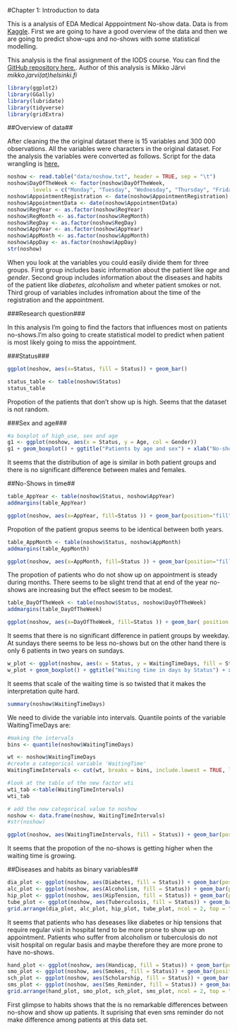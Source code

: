 #Chapter 1: Introduction to data

This is a analysis of EDA Medical Apppointment No-show data. Data is from [Kaggle](https://www.kaggle.com/joniarroba/noshowappointments). First we are going to have a good overview of the data and then we are going to predict show-ups and no-shows with some statistical modelling.

This analysis is the final assignment of the IODS course. You can find the [GitHub repository here.](https://github.com/mkkjrv/IODS-final). Author of this analysis is Mikko Järvi *mikko.jarvi(at)helsinki.fi*

```r
library(ggplot2)
library(GGally)
library(lubridate)
library(tidyverse)
library(gridExtra)
```

##Overview of data##

After cleaning the the original dataset there is 15 variables and 300 000 observations. All the variables were characters in the original dataset. For the analysis the variables were converted as follows. Script for the data wrangling is [here.](https://github.com/mkkjrv/IODS-final/blob/master/data/create_noshow.R)

```r
noshow <- read.table("data/noshow.txt", header = TRUE, sep = "\t")
noshow$DayOfTheWeek <- factor(noshow$DayOfTheWeek,
        levels = c("Monday", "Tuesday", "Wednesday", "Thursday", "Friday" , "Saturday", "Sunday"))
noshow$AppointmentRegistration <- date(noshow$AppointmentRegistration)
noshow$AppointmentData <- date(noshow$AppointmentData)
noshow$RegYear <- as.factor(noshow$RegYear)
noshow$RegMonth <- as.factor(noshow$RegMonth)
noshow$RegDay <- as.factor(noshow$RegDay)
noshow$AppYear <- as.factor(noshow$AppYear)
noshow$AppMonth <- as.factor(noshow$AppMonth)
noshow$AppDay <- as.factor(noshow$AppDay)
str(noshow)
```

When you look at the variables you could easily divide them for three groups. First group includes basic information about the patient like *age* and *gender*. Second group includes information about the diseases and habits of the patient like *diabetes*, *alcoholism* and wheter patient smokes or not. Third group of variables includes infromation about the time of the registration and the appointment.

###Research question###

In this analysis I'm going to find the factors that influences most on patients no-shows.I'm also going to create statistical model to predict when patient is most likely going to miss the appointment. 


###Status###

```r
ggplot(noshow, aes(x=Status, fill = Status)) + geom_bar()
``` 

```r
status_table <- table(noshow$Status)
status_table
```

Propotion of the patients that don't show up is high. Seems that the dataset is not random.

###Sex and age###
```r
#a boxplot of high_use, sex and age
g1 <- ggplot(noshow, aes(x = Status, y = Age, col = Gender))
g1 + geom_boxplot() + ggtitle("Patients by age and sex") + xlab("No-show and show up groups") + ylab("Age of patients")
```

It seems that the distribution of age is similar in both patient groups and there is no significant difference between males and females.

##No-Shows in time##

```r
table_AppYear <- table(noshow$Status, noshow$AppYear)
addmargins(table_AppYear)

ggplot(noshow, aes(x=AppYear, fill=Status )) + geom_bar(position="fill") + xlab("Propotions of patients by year")
```

Propotion of the patient gropus seems to be identical between both years.


```r
table_AppMonth <- table(noshow$Status, noshow$AppMonth)
addmargins(table_AppMonth)

ggplot(noshow, aes(x=AppMonth, fill=Status )) + geom_bar(position="fill") + xlab("Propotions of patients by month")
```

The propotion of patients who do not show up on appointment is steady during months. There seems to be slight trend that at end of the year no-shows are increasing but the effect seesm to be modest.


```r
table_DayOfTheWeek <- table(noshow$Status, noshow$DayOfTheWeek)
addmargins(table_DayOfTheWeek)

ggplot(noshow, aes(x=DayOfTheWeek, fill=Status )) + geom_bar( position = "fill") + xlab("Propotions of patients by weekday")
```

It seems that there is no significant difference in patient groups by weekday. At sundays there seems to be less no-shows but on the other hand there is only 6 patients in two years on sundays.

```r
w_plot <- ggplot(noshow, aes(x = Status, y = WaitingTimeDays, fill = Status))
w_plot + geom_boxplot() + ggtitle("Waiting time in days by Status") + xlab("Status group") + ylab("Waiting time in days")

```

It seems that scale of the waiting time is so twisted that it makes the interpretation quite hard.

```r
summary(noshow$WaitingTimeDays)
```

We need to divide the variable into intervals. Quantile points of the variable WaitingTimeDays are: 

```r
#making the intervals
bins <- quantile(noshow$WaitingTimeDays)

wt <- noshow$WaitingTimeDays
#create a categorical variable 'WaitingTime'
WaitingTimeIntervals <- cut(wt, breaks = bins, include.lowest = TRUE, label = c("short", "med_short", "med_long", "long"))

#look at the table of the new factor wti
wti_tab <-table(WaitingTimeIntervals)
wti_tab

# add the new categorical value to noshow
noshow <- data.frame(noshow, WaitingTimeIntervals)
#str(noshow)

```


```r
ggplot(noshow, aes(WaitingTimeIntervals, fill = Status)) + geom_bar(position = "fill") + ggtitle("Propotion of patients in status groups by waiting time")

```

It seems that the propotion of the no-shows is getting higher when the waiting time is growing.


##Diseases and habits as binary variables##

```r
dia_plot <- ggplot(noshow, aes(Diabetes, fill = Status)) + geom_bar(position = "fill")
alc_plot <- ggplot(noshow, aes(Alcoholism, fill = Status)) + geom_bar(position = "fill")
hip_plot <- ggplot(noshow, aes(HipTension, fill = Status)) + geom_bar(position = "fill")
tube_plot <- ggplot(noshow, aes(Tuberculosis, fill = Status)) + geom_bar(position = "fill")
grid.arrange(dia_plot, alc_plot, hip_plot, tube_plot, ncol = 2, top = "Deseases as binary variables")
```

It seems that patients who has deseases like diabetes or hip tensions that require regular visit in hospital tend to be more prone to show up on appointment. Patients who suffer from alcoholism or tuberculosis do not visit hospital on regular basis and maybe therefore they are more prone to have no-shows.


```r
hand_plot <- ggplot(noshow, aes(Handicap, fill = Status)) + geom_bar(position = "fill")
smo_plot <- ggplot(noshow, aes(Smokes, fill = Status)) + geom_bar(position = "fill")
sch_plot <- ggplot(noshow, aes(Scholarship, fill = Status)) + geom_bar(position = "fill")
sms_plot <- ggplot(noshow, aes(Sms_Reminder, fill = Status)) + geom_bar(position = "fill")
grid.arrange(hand_plot, smo_plot, sch_plot, sms_plot, ncol = 2, top = "Habits as binary variables")
```

First glimpse to habits shows that the is no remarkable differences between no-show and show up patients. It suprising that even sms reminder do not make difference among patients at this data set.



